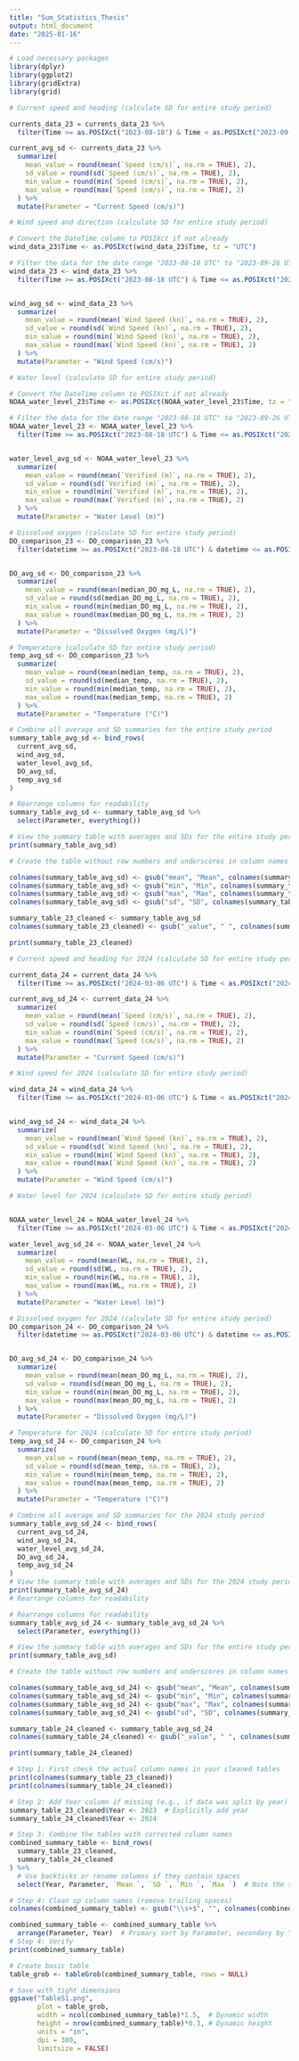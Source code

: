 ```yaml
---
title: "Sum_Statistics_Thesis"
output: html_document
date: "2025-01-16"
---
```


```r
# Load necessary packages
library(dplyr)
library(ggplot2)
library(gridExtra)
library(grid)
```

```r
# Current speed and heading (calculate SD for entire study period)

currents_data_23 = currents_data_23 %>%
  filter(Time >= as.POSIXct("2023-08-18") & Time < as.POSIXct("2023-09-26 UTC"))

current_avg_sd <- currents_data_23 %>%
  summarize(
    mean_value = round(mean(`Speed (cm/s)`, na.rm = TRUE), 2),
    sd_value = round(sd(`Speed (cm/s)`, na.rm = TRUE), 2),
    min_value = round(min(`Speed (cm/s)`, na.rm = TRUE), 2),
    max_value = round(max(`Speed (cm/s)`, na.rm = TRUE), 2)
  ) %>%
  mutate(Parameter = "Current Speed (cm/s)")

# Wind speed and direction (calculate SD for entire study period)

# Convert the DateTime column to POSIXct if not already
wind_data_23$Time <- as.POSIXct(wind_data_23$Time, tz = "UTC")

# Filter the data for the date range "2023-08-18 UTC" to "2023-09-26 UTC"
wind_data_23 <- wind_data_23 %>%
  filter(Time >= as.POSIXct("2023-08-18 UTC") & Time <= as.POSIXct("2023-09-26 UTC"))


wind_avg_sd <- wind_data_23 %>%
  summarize(
    mean_value = round(mean(`Wind Speed (kn)`, na.rm = TRUE), 2),
    sd_value = round(sd(`Wind Speed (kn)`, na.rm = TRUE), 2),
    min_value = round(min(`Wind Speed (kn)`, na.rm = TRUE), 2),
    max_value = round(max(`Wind Speed (kn)`, na.rm = TRUE), 2)
  ) %>%
  mutate(Parameter = "Wind Speed (cm/s)")

# Water level (calculate SD for entire study period)

# Convert the DateTime column to POSIXct if not already
NOAA_water_level_23$Time <- as.POSIXct(NOAA_water_level_23$Time, tz = "UTC")

# Filter the data for the date range "2023-08-18 UTC" to "2023-09-26 UTC"
NOAA_water_level_23 <- NOAA_water_level_23 %>%
  filter(Time >= as.POSIXct("2023-08-18 UTC") & Time <= as.POSIXct("2023-09-26 UTC"))


water_level_avg_sd <- NOAA_water_level_23 %>%
  summarize(
    mean_value = round(mean(`Verified (m)`, na.rm = TRUE), 2),
    sd_value = round(sd(`Verified (m)`, na.rm = TRUE), 2),
    min_value = round(min(`Verified (m)`, na.rm = TRUE), 2),
    max_value = round(max(`Verified (m)`, na.rm = TRUE), 2)
  ) %>%
  mutate(Parameter = "Water Level (m)")

# Dissolved oxygen (calculate SD for entire study period)
DO_comparison_23 <- DO_comparison_23 %>%
  filter(datetime >= as.POSIXct("2023-08-18 UTC") & datetime <= as.POSIXct("2023-09-26 UTC"))


DO_avg_sd <- DO_comparison_23 %>%
  summarize(
    mean_value = round(mean(median_DO_mg_L, na.rm = TRUE), 2),
    sd_value = round(sd(median_DO_mg_L, na.rm = TRUE), 2),
    min_value = round(min(median_DO_mg_L, na.rm = TRUE), 2),
    max_value = round(max(median_DO_mg_L, na.rm = TRUE), 2)
  ) %>%
  mutate(Parameter = "Dissolved Oxygen (mg/L)")

# Temperature (calculate SD for entire study period)
temp_avg_sd <- DO_comparison_23 %>%
  summarize(
    mean_value = round(mean(median_temp, na.rm = TRUE), 2),
    sd_value = round(sd(median_temp, na.rm = TRUE), 2),
    min_value = round(min(median_temp, na.rm = TRUE), 2),
    max_value = round(max(median_temp, na.rm = TRUE), 2)
  ) %>%
  mutate(Parameter = "Temperature (°C)")

# Combine all average and SD summaries for the entire study period
summary_table_avg_sd <- bind_rows(
  current_avg_sd,
  wind_avg_sd,
  water_level_avg_sd,
  DO_avg_sd,
  temp_avg_sd
)

# Rearrange columns for readability
summary_table_avg_sd <- summary_table_avg_sd %>%
  select(Parameter, everything())

# View the summary table with averages and SDs for the entire study period
print(summary_table_avg_sd)

# Create the table without row numbers and underscores in column names

colnames(summary_table_avg_sd) <- gsub("mean", "Mean", colnames(summary_table_avg_sd))
colnames(summary_table_avg_sd) <- gsub("min", "Min", colnames(summary_table_avg_sd))
colnames(summary_table_avg_sd) <- gsub("max", "Max", colnames(summary_table_avg_sd))
colnames(summary_table_avg_sd) <- gsub("sd", "SD", colnames(summary_table_avg_sd))

summary_table_23_cleaned <- summary_table_avg_sd
colnames(summary_table_23_cleaned) <- gsub("_value", " ", colnames(summary_table_23_cleaned))

print(summary_table_23_cleaned)

```


```r
# Current speed and heading for 2024 (calculate SD for entire study period)

current_data_24 = current_data_24 %>%
  filter(Time >= as.POSIXct("2024-03-06 UTC") & Time < as.POSIXct("2024-04-08 UTC")) 

current_avg_sd_24 <- current_data_24 %>%
  summarize(
    mean_value = round(mean(`Speed (cm/s)`, na.rm = TRUE), 2),
    sd_value = round(sd(`Speed (cm/s)`, na.rm = TRUE), 2),
    min_value = round(min(`Speed (cm/s)`, na.rm = TRUE), 2),
    max_value = round(max(`Speed (cm/s)`, na.rm = TRUE), 2)
  ) %>%
  mutate(Parameter = "Current Speed (cm/s)")

# Wind speed for 2024 (calculate SD for entire study period)

wind_data_24 = wind_data_24 %>%
  filter(Time >= as.POSIXct("2024-03-06 UTC") & Time < as.POSIXct("2024-04-08 UTC")) 


wind_avg_sd_24 <- wind_data_24 %>%
  summarize(
    mean_value = round(mean(`Wind Speed (kn)`, na.rm = TRUE), 2),
    sd_value = round(sd(`Wind Speed (kn)`, na.rm = TRUE), 2),
    min_value = round(min(`Wind Speed (kn)`, na.rm = TRUE), 2),
    max_value = round(max(`Wind Speed (kn)`, na.rm = TRUE), 2)
  ) %>%
  mutate(Parameter = "Wind Speed (cm/s)")

# Water level for 2024 (calculate SD for entire study period)


NOAA_water_level_24 = NOAA_water_level_24 %>%
  filter(Time >= as.POSIXct("2024-03-06 UTC") & Time < as.POSIXct("2024-04-08 UTC"))

water_level_avg_sd_24 <- NOAA_water_level_24 %>%
  summarize(
    mean_value = round(mean(WL, na.rm = TRUE), 2),
    sd_value = round(sd(WL, na.rm = TRUE), 2),
    min_value = round(min(WL, na.rm = TRUE), 2),
    max_value = round(max(WL, na.rm = TRUE), 2)
  ) %>%
  mutate(Parameter = "Water Level (m)")

# Dissolved oxygen for 2024 (calculate SD for entire study period)
DO_comparison_24 <- DO_comparison_24 %>%
  filter(datetime >= as.POSIXct("2024-03-06 UTC") & datetime <= as.POSIXct("2024-04-08 UTC"))


DO_avg_sd_24 <- DO_comparison_24 %>%
  summarize(
    mean_value = round(mean(mean_DO_mg_L, na.rm = TRUE), 2),
    sd_value = round(sd(mean_DO_mg_L, na.rm = TRUE), 2),
    min_value = round(min(mean_DO_mg_L, na.rm = TRUE), 2),
    max_value = round(max(mean_DO_mg_L, na.rm = TRUE), 2)
  ) %>%
  mutate(Parameter = "Dissolved Oxygen (mg/L)")

# Temperature for 2024 (calculate SD for entire study period)
temp_avg_sd_24 <- DO_comparison_24 %>%
  summarize(
    mean_value = round(mean(mean_temp, na.rm = TRUE), 2),
    sd_value = round(sd(mean_temp, na.rm = TRUE), 2),
    min_value = round(min(mean_temp, na.rm = TRUE), 2),
    max_value = round(max(mean_temp, na.rm = TRUE), 2)
  ) %>%
  mutate(Parameter = "Temperature (°C)")

# Combine all average and SD summaries for the 2024 study period
summary_table_avg_sd_24 <- bind_rows(
  current_avg_sd_24,
  wind_avg_sd_24,
  water_level_avg_sd_24,
  DO_avg_sd_24,
  temp_avg_sd_24
)
# View the summary table with averages and SDs for the 2024 study period
print(summary_table_avg_sd_24)
# Rearrange columns for readability

# Rearrange columns for readability
summary_table_avg_sd_24 <- summary_table_avg_sd_24 %>%
  select(Parameter, everything())

# View the summary table with averages and SDs for the entire study period
print(summary_table_avg_sd)

# Create the table without row numbers and underscores in column names

colnames(summary_table_avg_sd_24) <- gsub("mean", "Mean", colnames(summary_table_avg_sd_24))
colnames(summary_table_avg_sd_24) <- gsub("min", "Min", colnames(summary_table_avg_sd_24))
colnames(summary_table_avg_sd_24) <- gsub("max", "Max", colnames(summary_table_avg_sd_24))
colnames(summary_table_avg_sd_24) <- gsub("sd", "SD", colnames(summary_table_avg_sd_24))

summary_table_24_cleaned <- summary_table_avg_sd_24
colnames(summary_table_24_cleaned) <- gsub("_value", " ", colnames(summary_table_24_cleaned))

print(summary_table_24_cleaned)
```

```r
# Step 1: First check the actual column names in your cleaned tables
print(colnames(summary_table_23_cleaned))
print(colnames(summary_table_24_cleaned))

# Step 2: Add Year column if missing (e.g., if data was split by year)
summary_table_23_cleaned$Year <- 2023  # Explicitly add year
summary_table_24_cleaned$Year <- 2024

# Step 3: Combine the tables with corrected column names
combined_summary_table <- bind_rows(
  summary_table_23_cleaned,
  summary_table_24_cleaned
) %>%
  # Use backticks or rename columns if they contain spaces
  select(Year, Parameter, `Mean `, `SD `, `Min `, `Max `)  # Note the spaces!

# Step 4: Clean up column names (remove trailing spaces)
colnames(combined_summary_table) <- gsub("\\s+$", "", colnames(combined_summary_table))

combined_summary_table <- combined_summary_table %>%
  arrange(Parameter, Year)  # Primary sort by Parameter, secondary by Year
# Step 4: Verify
print(combined_summary_table)

# Create basic table
table_grob <- tableGrob(combined_summary_table, rows = NULL)

# Save with tight dimensions
ggsave("TableS1.png",
       plot = table_grob,
       width = ncol(combined_summary_table)*1.5,  # Dynamic width
       height = nrow(combined_summary_table)*0.3, # Dynamic height 
       units = "in",
       dpi = 300,
       limitsize = FALSE)
```